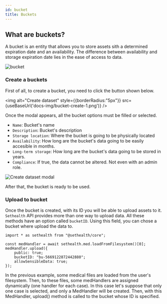 ```yaml
---
id: bucket
title: Buckets
---
```



## What are buckets?

A bucket is an entity that allows you to store assets sith a determined expiration date and an availability.
The difference between availability and storage expiration date lies in the ease of access to data.

<div style={{textAlign:"center"}}>
    <img alt="bucket" style={{borderRadius:"5px"}} src={useBaseUrl('docs-img/bucket.png')} />
</div>


 ### Create a buckets

First of all, to create a bucket, you need to click the button shown below.

<img alt="Create dataset" style={{borderRadius:"5px"}} src={useBaseUrl('docs-img/bucket-create-1.png')} />

Once the modal appears, all the bucket options must be filled or selected.

  - `Name`: Bucket's name
  - `Description`: Bucket's description
  - `Storage location`: Where the bucket is going to be physically located
  - `Availability`: How long are the bucket's data going to be easily accesible in months.
  - `Long-term storage`: How long are the bucket's data going to be stored in years.
  - `Compliance`: If true, the data cannot be altered. Not even with an admin role.

<div style={{textAlign:"center"}}>
    <img alt="Create dataset modal" style={{maxWidth:"400px", borderRadius:"5px"}} src={useBaseUrl('docs-img/dataset-create-2.png')} />
</div>

After that, the bucket is ready to be used.

### Upload to bucket

Once the bucket is created, with its ID you will be able to upload assets to it. `Sethealth` API provides more than one way to
upload data. All these methods have an option called `bucketID`. Using this field, you can chose a bucket where upload the data to.

```tsx
import * as sethealth from "@sethealth/core";

const medHandler = await sethealth.med.loadFromFilesystem()[0];
medHandler.upload({  
    public: true;
    bucketID: "bu-5669122872442880";
    allowSensibleData: true;
});
```
In the previous example, some medical files are loaded from the user's filesystem. Then, to these files, some medHandlers are assigned
dynamically (one handler for each case). In this case let's suppose that only one case is selected, and only a MedHandler will be created.
Then, with this MedHandler, upload() method is called to the bucket whose ID is specified.